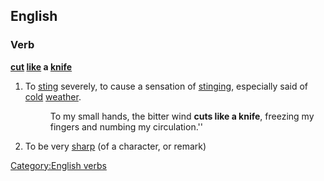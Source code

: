 ==English==

===Verb===
'''[[cut]] [[like]] a [[knife]]'''

# {{context|simile}} To [[sting]] severely, to cause a sensation of [[stinging]], especially said of [[cold]] [[weather]].
#: To my small hands, the bitter wind '''cuts like a knife''', freezing my fingers and numbing my circulation.''
# {{context|simile}} To be very [[sharp]] (of a character, or remark)
[[Category:English verbs]]